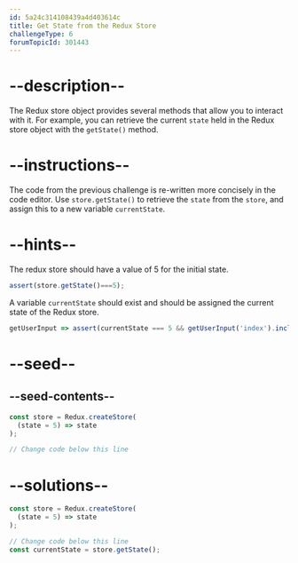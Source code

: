 ```yaml
---
id: 5a24c314108439a4d403614c
title: Get State from the Redux Store
challengeType: 6
forumTopicId: 301443
---
```


# --description--

The Redux store object provides several methods that allow you to interact with it. For example, you can retrieve the current `state` held in the Redux store object with the `getState()` method.

# --instructions--

The code from the previous challenge is re-written more concisely in the code editor. Use `store.getState()` to retrieve the `state` from the `store`, and assign this to a new variable `currentState`.

# --hints--

The redux store should have a value of 5 for the initial state.

```js
assert(store.getState()===5);
```

A variable `currentState` should exist and should be assigned the current state of the Redux store.

```js
getUserInput => assert(currentState === 5 && getUserInput('index').includes('store.getState()'));
```

# --seed--

## --seed-contents--

```js
const store = Redux.createStore(
  (state = 5) => state
);

// Change code below this line
```

# --solutions--

```js
const store = Redux.createStore(
  (state = 5) => state
);

// Change code below this line
const currentState = store.getState();
```
